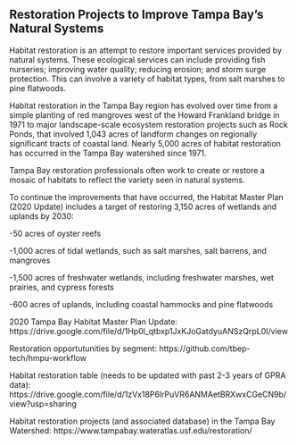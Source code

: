 <!-- # Thriving Habitats and Abundant Wildlife -->

## Restoration Projects to Improve Tampa Bay’s Natural Systems

Habitat restoration is an attempt to restore important services provided by natural systems. These ecological services can include providing fish nurseries; improving water quality; reducing erosion; and storm surge protection. This can involve a variety of habitat types, from salt marshes to pine flatwoods. 

Habitat restoration in the Tampa Bay region has evolved over time from a simple planting of red mangroves west of the Howard Frankland bridge in 1971 to major landscape-scale ecosystem restoration projects such as Rock Ponds, that involved 1,043 acres of landform changes on regionally significant tracts of coastal land. Nearly 5,000 acres of habitat restoration has occurred in the Tampa Bay watershed since 1971.

Tampa Bay restoration professionals often work to create or restore a mosaic of habitats to reflect the variety seen in natural systems.

To continue the improvements that have occurred, the Habitat Master Plan (2020 Update) includes a target of restoring 3,150 acres of wetlands and uplands by 2030:

-50 acres of oyster reefs

-1,000 acres of tidal wetlands, such as salt marshes, salt barrens, and mangroves

-1,500 acres of freshwater wetlands, including freshwater marshes, wet prairies, and cypress forests

-600 acres of uplands, including coastal hammocks and pine flatwoods

2020 Tampa Bay Habitat Master Plan Update: https://drive.google.com/file/d/1Hp0l_qtbxp1JxKJoGatdyuANSzQrpL0I/view

Restoration opportutunities by segment: https://github.com/tbep-tech/hmpu-workflow

Habitat restoration table (needs to be updated with past 2-3 years of GPRA data): https://drive.google.com/file/d/1zVx18P6lrPuVR6ANMAetBRXwxCGeCN9b/view?usp=sharing 

Habitat restoration projects (and associated database) in the Tampa Bay Watershed: https://www.tampabay.wateratlas.usf.edu/restoration/